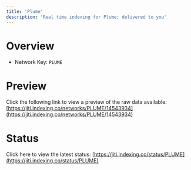 ```yaml
---
title: 'Plume'
description: 'Real time indexing for Plume; delivered to you'
---
```


# Overview
- Network Key: `PLUME`

# Preview
Click the following link to view a preview of the raw data available: [https://jiti.indexing.co/networks/PLUME/14543934](https://jiti.indexing.co/networks/PLUME/14543934)

# Status
Click here to view the latest status: [https://jiti.indexing.co/status/PLUME](https://jiti.indexing.co/status/PLUME)
